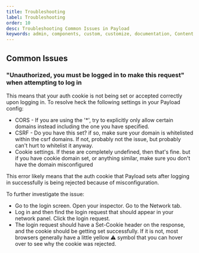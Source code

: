 ```yaml
---
title: Troubleshooting
label: Troubleshooting
order: 10
desc: Troubleshooting Common Issues in Payload
keywords: admin, components, custom, customize, documentation, Content Management System, cms, headless, javascript, node, react, express, troubleshooting
---
```


## Common Issues

### "Unauthorized, you must be logged in to make this request" when attempting to log in

This means that your auth cookie is not being set or accepted correctly upon logging in. To resolve heck the following settings in your Payload config:

- CORS - If you are using the '*', try to explicitly only allow certain domains instead including the one you have specified.
- CSRF - Do you have this set? if so, make sure your domain is whitelisted within the csrf domains. If not, probably not the issue, but probably can't hurt to whitelist it anyway.
- Cookie settings. If these are completely undefined, then that's fine. but if you have cookie domain set, or anything similar, make sure you don't have the domain misconfigured

This error likely means that the auth cookie that Payload sets after logging in successfully is being rejected because of misconfiguration.

To further investigate the issue:

- Go to the login screen. Open your inspector. Go to the Network tab.
- Log in and then find the login request that should appear in your network panel. Click the login request.
- The login request should have a Set-Cookie header on the response, and the cookie should be getting set successfully. If it is not, most browsers generally have a little yellow ⚠️ symbol that you can hover over to see why the cookie was rejected.
